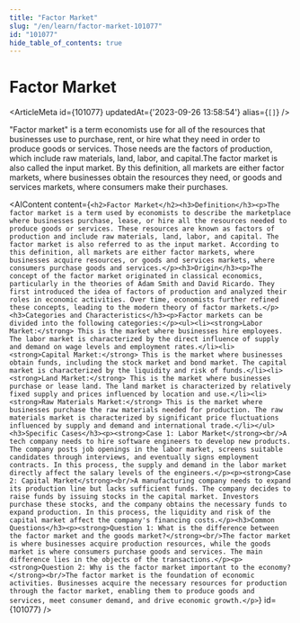 ```yaml
---
title: "Factor Market"
slug: "/en/learn/factor-market-101077"
id: "101077"
hide_table_of_contents: true
---
```



# Factor Market

<ArticleMeta id={101077} updatedAt={'2023-09-26 13:58:54'} alias={`[]`} />
<div className='border-solid border-b border-t-0 my-4 border-[var(--ifm-color-gray-300)]' />

"Factor market" is a term economists use for all of the resources that businesses use to purchase, rent, or hire what they need in order to produce goods or services. Those needs are the factors of production, which include raw materials, land, labor, and capital.The factor market is also called the input market. By this definition, all markets are either factor markets, where businesses obtain the resources they need, or goods and services markets, where consumers make their purchases.

<AIContent content={`<h2>Factor Market</h2><h3>Definition</h3><p>The factor market is a term used by economists to describe the marketplace where businesses purchase, lease, or hire all the resources needed to produce goods or services. These resources are known as factors of production and include raw materials, land, labor, and capital. The factor market is also referred to as the input market. According to this definition, all markets are either factor markets, where businesses acquire resources, or goods and services markets, where consumers purchase goods and services.</p><h3>Origin</h3><p>The concept of the factor market originated in classical economics, particularly in the theories of Adam Smith and David Ricardo. They first introduced the idea of factors of production and analyzed their roles in economic activities. Over time, economists further refined these concepts, leading to the modern theory of factor markets.</p><h3>Categories and Characteristics</h3><p>Factor markets can be divided into the following categories:</p><ul><li><strong>Labor Market:</strong> This is the market where businesses hire employees. The labor market is characterized by the direct influence of supply and demand on wage levels and employment rates.</li><li><strong>Capital Market:</strong> This is the market where businesses obtain funds, including the stock market and bond market. The capital market is characterized by the liquidity and risk of funds.</li><li><strong>Land Market:</strong> This is the market where businesses purchase or lease land. The land market is characterized by relatively fixed supply and prices influenced by location and use.</li><li><strong>Raw Materials Market:</strong> This is the market where businesses purchase the raw materials needed for production. The raw materials market is characterized by significant price fluctuations influenced by supply and demand and international trade.</li></ul><h3>Specific Cases</h3><p><strong>Case 1: Labor Market</strong><br/>A tech company needs to hire software engineers to develop new products. The company posts job openings in the labor market, screens suitable candidates through interviews, and eventually signs employment contracts. In this process, the supply and demand in the labor market directly affect the salary levels of the engineers.</p><p><strong>Case 2: Capital Market</strong><br/>A manufacturing company needs to expand its production line but lacks sufficient funds. The company decides to raise funds by issuing stocks in the capital market. Investors purchase these stocks, and the company obtains the necessary funds to expand production. In this process, the liquidity and risk of the capital market affect the company's financing costs.</p><h3>Common Questions</h3><p><strong>Question 1: What is the difference between the factor market and the goods market?</strong><br/>The factor market is where businesses acquire production resources, while the goods market is where consumers purchase goods and services. The main difference lies in the objects of the transactions.</p><p><strong>Question 2: Why is the factor market important to the economy?</strong><br/>The factor market is the foundation of economic activities. Businesses acquire the necessary resources for production through the factor market, enabling them to produce goods and services, meet consumer demand, and drive economic growth.</p>`} id={101077} />
